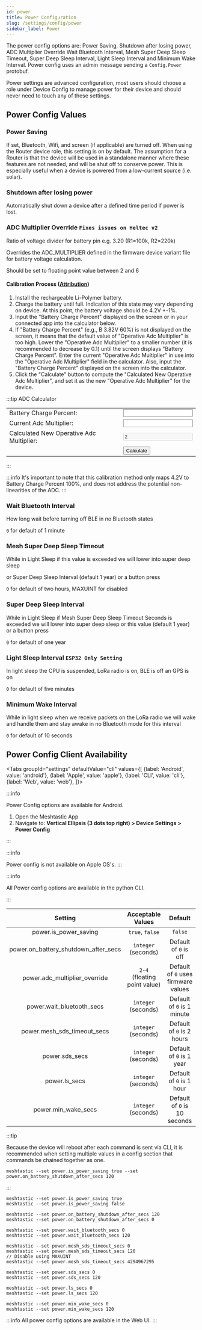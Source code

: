 ```yaml
---
id: power
title: Power Configuration
slug: /settings/config/power
sidebar_label: Power
---
```



The power config options are: Power Saving, Shutdown after losing power, ADC Multiplier Override Wait Bluetooth Interval, Mesh Super Deep Sleep Timeout, Super Deep Sleep Interval, Light Sleep Interval and Minimum Wake Interval. Power config uses an admin message sending a `Config.Power` protobuf.

Power settings are advanced configuration, most users should choose a role under Device Config to manage power for their device and should never need to touch any of these settings.

## Power Config Values

### Power Saving

If set, Bluetooth, Wifi, and screen (if applicable) are turned off. When using the Router device role, this setting is on by default. The assumption for a Router is that the device will be used in a standalone manner where these features are not needed, and will be shut off to conserve power. This is especially useful when a device is powered from a low-current source (i.e. solar).

### Shutdown after losing power

Automatically shut down a device after a defined time period if power is lost.

### ADC Multiplier Override `Fixes issues on Heltec v2`

Ratio of voltage divider for battery pin e.g. 3.20 (R1=100k, R2=220k)

Overrides the ADC_MULTIPLIER defined in the firmware device variant file for battery voltage calculation.

Should be set to floating point value between 2 and 6

#### Calibration Process ([Attribution](https://wiki.uniteng.com/en/meshtastic/nano-g1-explorer#calibration-process))

1. Install the rechargeable Li-Polymer battery.
2. Charge the battery until full. Indication of this state may vary depending on device. At this point, the battery voltage should be 4.2V +-1%.
3. Input the "Battery Charge Percent" displayed on the screen or in your connected app into the calculator below.
4. If "Battery Charge Percent" (e.g., B 3.82V 60%) is not displayed on the screen, it means that the default value of "Operative Adc Multiplier" is too high. Lower the "Operative Adc Multiplier" to a smaller number (it is recommended to decrease by 0.1) until the screen displays "Battery Charge Percent". Enter the current "Operative Adc Multiplier" in use into the "Operative Adc Multiplier" field in the calculator. Also, input the "Battery Charge Percent" displayed on the screen into the calculator.
5. Click the "Calculate" button to compute the "Calculated New Operative Adc Multiplier", and set it as the new "Operative Adc Multiplier" for the device.

:::tip ADC Calculator

<table>
  <tr>
    <td> Battery Charge Percent: </td>
    <td>
      <input type="text" id="batteryChargePercent" defaultValue="65" />
    </td>
  </tr>
  <tr>
    <td>Current Adc Multiplier: </td>
    <td>
      <input type="text" id="operativeAdcMultiplier" defaultValue="2" />
    </td>
  </tr>
  <tr>
    <td>Calculated New Operative Adc Multiplier: </td>
    <td>
      <input
        type="text"
        id="newOperativeAdcMultiplier"
        value="2"
        disabled="disabled"
      />
    </td>
  </tr>
  <tr>
    <td></td>
    <td>
      <button
        className="button button--outline  button--lg cta--button"
        onClick={calculateADC}
      >
        Calculate
      </button>
    </td>
  </tr>
</table>
:::

:::info
It's important to note that this calibration method only maps 4.2V to Battery Charge Percent 100%, and does not address the potential non-linearities of the ADC.
:::

### Wait Bluetooth Interval

How long wait before turning off BLE in no Bluetooth states

`0` for default of 1 minute

### Mesh Super Deep Sleep Timeout

While in Light Sleep if this value is exceeded we will lower into super deep sleep

or Super Deep Sleep Interval (default 1 year) or a button press

`0` for default of two hours, MAXUINT for disabled

### Super Deep Sleep Interval

While in Light Sleep if Mesh Super Deep Sleep Timeout Seconds is exceeded we will lower into super deep sleep or this value (default 1 year) or a button press

`0` for default of one year

### Light Sleep Interval `ESP32 Only Setting`

In light sleep the CPU is suspended, LoRa radio is on, BLE is off an GPS is on

`0` for default of five minutes

### Minimum Wake Interval

While in light sleep when we receive packets on the LoRa radio we will wake and handle them and stay awake in no Bluetooth mode for this interval

`0` for default of 10 seconds

## Power Config Client Availability

<Tabs
groupId="settings"
defaultValue="cli"
values={[
{label: 'Android', value: 'android'},
{label: 'Apple', value: 'apple'},
{label: 'CLI', value: 'cli'},
{label: 'Web', value: 'web'},
]}>
<TabItem value="android">

:::info

Power Config options are available for Android.

1. Open the Meshtastic App
2. Navigate to: **Vertical Ellipsis (3 dots top right) > Device Settings > Power Config**

:::

</TabItem>
<TabItem value="apple">

:::info

Power config is not available on Apple OS's.
:::

</TabItem>
<TabItem value="cli">

:::info

All Power config options are available in the python CLI.

:::

|               Setting                |      Acceptable Values       |               Default               |
| :----------------------------------: | :--------------------------: | :---------------------------------: |
|        power.is_power_saving         |       `true`, `false`        |               `false`               |
| power.on_battery_shutdown_after_secs |     `integer` (seconds)      |        Default of `0` is off        |
|    power.adc_multiplier_override     | `2-4` (floating point value) | Default of `0` uses firmware values |
|      power.wait_bluetooth_secs       |     `integer` (seconds)      |     Default of `0` is 1 minute      |
|     power.mesh_sds_timeout_secs      |     `integer` (seconds)      |      Default of `0` is 2 hours      |
|            power.sds_secs            |     `integer` (seconds)      |      Default of `0` is 1 year       |
|            power.ls_secs             |     `integer` (seconds)      |      Default of `0` is 1 hour       |
|         power.min_wake_secs          |     `integer` (seconds)      |    Default of `0` is 10 seconds     |

:::tip

Because the device will reboot after each command is sent via CLI, it is recommended when setting multiple values in a config section that commands be chained together as one.

```shell title="Example:"
meshtastic --set power.is_power_saving true --set power.on_battery_shutdown_after_secs 120
```

:::

```shell title="Enable / Disable Power Saving"
meshtastic --set power.is_power_saving true
meshtastic --set power.is_power_saving false
```

```shell title="Enable / Disable Shutdown after losing power"
meshtastic --set power.on_battery_shutdown_after_secs 120
meshtastic --set power.on_battery_shutdown_after_secs 0
```

```shell title="Set  Wait Bluetooth Interval  (Default of 0 is 60 seconds)"
meshtastic --set power.wait_bluetooth_secs 0
meshtastic --set power.wait_bluetooth_secs 120
```

```shell title="Set Mesh Super Deep Sleep Timeout (Default of 0 is 2 hours/7200 seconds)"
meshtastic --set power.mesh_sds_timeout_secs 0
meshtastic --set power.mesh_sds_timeout_secs 120
// Disable using MAXUINT
meshtastic --set power.mesh_sds_timeout_secs 4294967295
```

```shell title="Set Super Deep Sleep (Default of 0 is 1 year)"
meshtastic --set power.sds_secs 0
meshtastic --set power.sds_secs 120
```

```shell title="Set Light Sleep to default (Default of 0 is 5 minutes)"
meshtastic --set power.ls_secs 0
meshtastic --set power.ls_secs 120
```

```shell title="Set Minimum Wake Interval (Default of 0 is 10 seconds)"
meshtastic --set power.min_wake_secs 0
meshtastic --set power.min_wake_secs 120
```

</TabItem>
<TabItem value="web">

:::info
All power config options are available in the Web UI.
:::

  </TabItem>
</Tabs>
